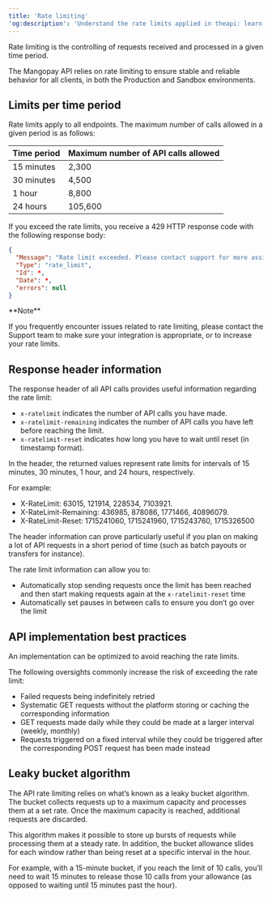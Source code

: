 ```yaml
---
title: 'Rate limiting'
'og:description': 'Understand the rate limits applied in theapi: learn about the response headers that can help you manage rate limiting, plus best practices for your integration.'
---
```


Rate limiting is the controlling of requests received and processed in a given time period.   

The Mangopay API relies on rate limiting to ensure stable and reliable behavior for all clients, in both the Production and Sandbox environments.  

## Limits per time period  

Rate limits apply to all endpoints. The maximum number of calls allowed in a given period is as follows:

<table >
  <thead>
        <tr>
            <th class="header">Time period</th>
            <th class="header">Maximum number of API calls allowed</th>
        </tr>
    </thead>
    <tbody>
        <tr>
            <td class="table-content">15 minutes</td>
            <td class="table-content">2,300</td>
        </tr>
        <tr>
            <td class="table-content">30 minutes</td>
            <td class="table-content">4,500</td>
        </tr>
        <tr>
            <td class="table-content">1 hour</td>
            <td class="table-content">8,800</td>
        </tr>
        <tr>
            <td class="table-content">24 hours</td>
            <td class="table-content">105,600</td>
        </tr>
    </tbody>
</table>

If you exceed the rate limits, you receive a 429 HTTP response code with the following response body:  
```json Rate limit reached – Response example
{
  "Message": "Rate limit exceeded. Please contact support for more assistance",
  "Type": "rate_limit",
  "Id": *,
  "Date": *,
  "errors": null
}
```  

<Note>  
**Note** 
  
If you frequently encounter issues related to rate limiting, please contact the Support team to make sure your integration is appropriate, or to increase your rate limits.  
</Note>  

## Response header information  

The response header of all API calls provides useful information regarding the rate limit:

- `x-ratelimit` indicates the number of API calls you have made.
- `x-ratelimit-remaining` indicates the number of API calls you have left before reaching the limit.
- `x-ratelimit-reset` indicates how long you have to wait until reset (in timestamp format).

In the header, the returned values represent rate limits for intervals of 15 minutes, 30 minutes, 1 hour, and 24 hours, respectively.

For example:

- X-RateLimit: 63015, 121914, 228534, 7103921.
- X-RateLimit-Remaining: 436985, 878086, 1771466, 40896079.
- X-RateLimit-Reset: 1715241060, 1715241960, 1715243760, 1715326500

The header information can prove particularly useful if you plan on making a lot of API requests in a short period of time (such as batch payouts or transfers for instance).   

The rate limit information can allow you to:  
- Automatically stop sending requests once the limit has been reached and then start making requests again at the `x-ratelimit-reset` time  
- Automatically set pauses in between calls to ensure you don’t go over the limit  

## API implementation best practices  

An implementation can be optimized to avoid reaching the rate limits.  

The following oversights commonly increase the risk of exceeding the rate limit:  
- Failed requests being indefinitely retried  
- Systematic GET requests without the platform storing or caching the corresponding information  
- GET requests made daily while they could be made at a larger interval (weekly, monthly)  
- Requests triggered on a fixed interval while they could be triggered after the corresponding POST request has been made instead  

## Leaky bucket algorithm  

The API rate limiting relies on what’s known as a leaky bucket algorithm. The bucket collects requests up to a maximum capacity and processes them at a set rate. Once the maximum capacity is reached, additional requests are discarded.  

This algorithm makes it possible to store up bursts of requests while processing them at a steady rate. In addition, the bucket allowance slides for each window rather than being reset at a specific interval in the hour.  

For example, with a 15-minute bucket, if you reach the limit of 10 calls, you’ll need to wait 15 minutes to release those 10 calls from your allowance (as opposed to waiting until 15 minutes past the hour).